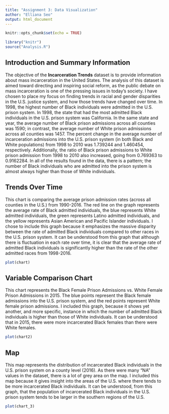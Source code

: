 ```yaml
---
title: "Assignment 3: Data Visualization"
author: "Elliana Seo"
output: html_document
---
```


```r
knitr::opts_chunk$set(echo = TRUE)
```

```r
library("knitr")
source("Analysis.R")
```


## Introduction and Summary Information

The objective of the **Incarceration Trends** dataset is to provide information about mass incarceration in the United States. The analysis of this dataset is aimed toward directing and inspiring social reform, as the public debate on mass incarceration is one of the pressing issues in today's society. I have chosen to place my focus on finding trends in racial and gender disparities in the U.S. justice system, and how those trends have changed over time. In 1998, the highest number of Black individuals were admitted in the U.S. prison system. In 1998, the state that had the most admitted Black individuals in the U.S. prison system was California. In the same state and year, the average number of Black prison admissions across all counties was 1590; in contrast, the average number of White prison admissions across all counties was 1457. The percent change in the average number of incarceration admissions into the U.S. prison system (in both Black and White populations) from 1998 to 2010 was 1.739244 and 1.460454, respectively. Additionally, the ratio of Black prison admissions to White prison admission from 1998 to 2010 also increased, going from 0.769363 to 0.9162284. In all of the results found in the data, there is a pattern; the number of Black individuals who are admitted into the prison system is almost always higher than those of White individuals.



## Trends Over Time
This chart is comparing the average prison admission rates (across all counties in the U.S.) from 1990-2016. The red line on the graph represents the average rate of Black admitted individuals, the blue represents White admitted individuals, the green represents Latino admitted individuals, and the yellow represents Asian American and Pacific Islander individuals. I chose to include this graph because it emphasizes the massive disparity between the rate of admitted Black individuals compared to other races in the U.S. prison system. It can be understood from this graph that although there is fluctuation in each rate over time, it is clear that the average rate of admitted Black individuals is significantly higher than the rate of the other admitted races from 1998-2016. 

```r
plot(chart)
```

## Variable Comparison Chart
This chart represents the Black Female Prison Admissions vs. White Female Prison Admissions in 2015. The blue points represent the Black female admissions into the U.S. prison system, and the red points represent White female prison admissions. I included this graph, because it shows yet another, and more specific, instance in which the number of admitted Black individuals is higher than those of White individuals. It can be understood that in 2015, there were more incarcerated Black females than there were White females. 

```r
plot(chart2)
```

## Map 
This map represents the distribution of incarcerated Black individuals in the U.S. prison system on a county level (2016). As there were many "NA" values in the dataset, there is a lot of grey area on the map. I included this map because it gives insight into the areas of the U.S. where there tends to be more incarcerated Black individuals. It can be understood, from this graph, that the population of incarcerated Black individuals in the U.S. prison system tends to be larger in the southern regions of the U.S. 

```r
plot(chart_3)
```

